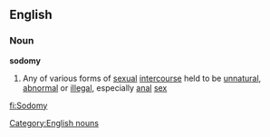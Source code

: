 ==English==
===Noun===
{{wikipedia}}
'''sodomy'''
#Any of various forms of [[sexual]] [[intercourse]] held to be [[unnatural]], [[abnormal]] or [[illegal]], especially [[anal]] [[sex]]
[[Category:English nouns]]

[[fi:Sodomy]]